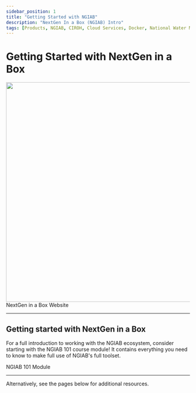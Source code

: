 ```yaml
---
sidebar_position: 1
title: "Getting Started with NGIAB"
description: "NextGen In a Box (NGIAB) Intro"
tags: [Products, NGIAB, CIROH, Cloud Services, Docker, National Water Model, Education]
---
```



# Getting Started with NextGen in a Box

<div style= {{ display: 'flex', justifyContent: 'center', alignItems: 'center', flexDirection: 'column' }}>
    <img src="/img/logos/ngiab-blurb.png" width="600px" max-width="80%" />
    <Link class="button button--active button--primary" style={{'margin-right':'1.4rem', 'margin-bottom':'1.3rem'}} to="https://ngiab.ciroh.org/">NextGen in a Box Website</Link>
</div>

---

## Getting started with NextGen in a Box

For a full introduction to working with the NGIAB ecosystem, consider starting with the NGIAB 101 course module! It contains everything you need to know to make full use of NGIAB's full toolset.

<Link class="button button--active button--primary" style={{'margin-right':'1.4rem', 'margin-bottom':'1.3rem'}} to="https://docs.ciroh.org/training-NGIAB-101/">NGIAB 101 Module</Link>

---

Alternatively, see the pages below for additional resources.

<DocCardList />